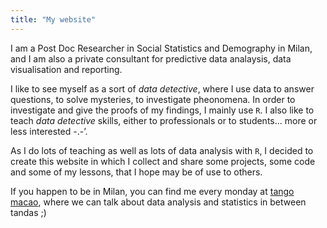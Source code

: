 ```yaml
---
title: "My website"
---
```


I am a Post Doc Researcher in Social Statistics and Demography in Milan, and I am also a private consultant for predictive data analaysis, data visualisation and reporting. 

I like to see myself as a sort of _data detective_, where I use data to answer questions, to solve mysteries, to investigate pheonomena. In order to investigate and give the proofs of my findings, I mainly use `R`. I also like to teach _data detective_ skills, either to professionals or to students... more or less interested -.-'.

As I do lots of teaching as well as lots of data analysis with `R`, I decided to create this website in which I collect and share some projects, some code and some of my lessons, that I hope may be of use to others.

If you happen to be in Milan, you can find me every monday at [tango macao](http://www.macaomilano.org/spip.php?rubrique22), where we can talk about data analysis and statistics in between tandas ;) 